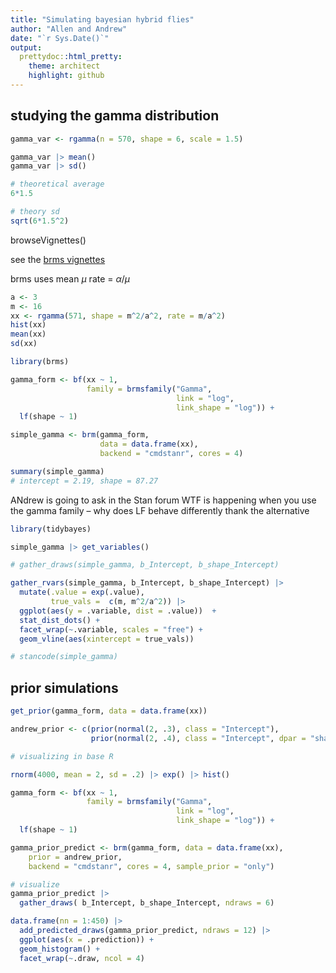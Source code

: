 ```yaml
---
title: "Simulating bayesian hybrid flies"
author: "Allen and Andrew"
date: "`r Sys.Date()`"
output:
  prettydoc::html_pretty:
    theme: architect
    highlight: github
---
```


## studying the gamma distribution

```r
gamma_var <- rgamma(n = 570, shape = 6, scale = 1.5)

gamma_var |> mean()
gamma_var |> sd()

# theoretical average
6*1.5

# theory sd
sqrt(6*1.5^2)

```


browseVignettes()

see the [brms vignettes](https://cran.r-project.org/web/packages/brms/vignettes/brms_families.html)


brms uses mean $\mu$ rate = $\alpha/\mu$

```r

a <- 3
m <- 16
xx <- rgamma(571, shape = m^2/a^2, rate = m/a^2)
hist(xx)
mean(xx)
sd(xx)

```


```r
library(brms)

gamma_form <- bf(xx ~ 1,
                 family = brmsfamily("Gamma",
                                     link = "log",
                                     link_shape = "log")) + 
  lf(shape ~ 1)

simple_gamma <- brm(gamma_form, 
                    data = data.frame(xx), 
                    backend = "cmdstanr", cores = 4)

summary(simple_gamma)
# intercept = 2.19, shape = 87.27
```


ANdrew is going to ask in the Stan forum WTF is happening when you use the gamma family -- why does LF behave differently thank the alternative

```r
library(tidybayes)

simple_gamma |> get_variables()

# gather_draws(simple_gamma, b_Intercept, b_shape_Intercept)

gather_rvars(simple_gamma, b_Intercept, b_shape_Intercept) |> 
  mutate(.value = exp(.value),
         true_vals =  c(m, m^2/a^2)) |> 
  ggplot(aes(y = .variable, dist = .value))  + 
  stat_dist_dots() + 
  facet_wrap(~.variable, scales = "free") + 
  geom_vline(aes(xintercept = true_vals))

```

```r
# stancode(simple_gamma)
```

## prior simulations

```r
get_prior(gamma_form, data = data.frame(xx))

andrew_prior <- c(prior(normal(2, .3), class = "Intercept"),
                  prior(normal(2, .4), class = "Intercept", dpar = "shape"))
```

```r
# visualizing in base R 

rnorm(4000, mean = 2, sd = .2) |> exp() |> hist()
```


```r

gamma_form <- bf(xx ~ 1,
                 family = brmsfamily("Gamma",
                                     link = "log",
                                     link_shape = "log")) + 
  lf(shape ~ 1)

gamma_prior_predict <- brm(gamma_form, data = data.frame(xx), 
    prior = andrew_prior,
    backend = "cmdstanr", cores = 4, sample_prior = "only")

# visualize
gamma_prior_predict |> 
  gather_draws( b_Intercept, b_shape_Intercept, ndraws = 6)

data.frame(nn = 1:450) |> 
  add_predicted_draws(gamma_prior_predict, ndraws = 12) |> 
  ggplot(aes(x = .prediction)) + 
  geom_histogram() + 
  facet_wrap(~.draw, ncol = 4)

```



